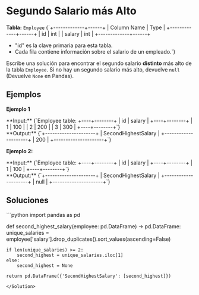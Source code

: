 # Segundo Salario más Alto

**Tabla:** `Employee`
<TerminalOutput>
{`+-------------+------+
| Column Name | Type |
+-------------+------+
| id          | int  |
| salary      | int  |
+-------------+------+

- "id" es la clave primaria para esta tabla.
- Cada fila contiene información sobre el salario de un empleado.`}
</TerminalOutput>

Escribe una solución para encontrar el segundo salario **distinto** más alto de la tabla `Employee`. Si no hay un segundo salario más alto, devuelve `null` (Devuelve `None` en Pandas).

## Ejemplos

**Ejemplo 1**

<MultiColumn columns={2}>
<div>
**Input:**
<TerminalOutput>
{`Employee table:
+----+--------+
| id | salary |
+----+--------+
| 1  | 100    |
| 2  | 200    |
| 3  | 300    |
+----+--------+`}
</TerminalOutput>
</div>
<div>
**Output:**
<TerminalOutput>
{`+---------------------+
| SecondHighestSalary |
+---------------------+
| 200                 |
+---------------------+`}
</TerminalOutput>
</div>
</MultiColumn>

**Ejemplo 2:**

<MultiColumn columns={2}>
<div>
**Input:**
<TerminalOutput>
{`Employee table:
+----+--------+
| id | salary |
+----+--------+
| 1  | 100    |
+----+--------+`}
</TerminalOutput>
</div>
<div>
**Output:**
<TerminalOutput>
{`+---------------------+
| SecondHighestSalary |
+---------------------+
| null                |
+---------------------+`}
</TerminalOutput>
</div>
</MultiColumn>

## Soluciones

<Solution title="Python" icon="Python">
```python
import pandas as pd

def second_highest_salary(employee: pd.DataFrame) -> pd.DataFrame:
    unique_salaries = employee['salary'].drop_duplicates().sort_values(ascending=False)
    
    if len(unique_salaries) >= 2:
        second_highest = unique_salaries.iloc[1]
    else:
        second_highest = None
    
    return pd.DataFrame({'SecondHighestSalary': [second_highest]})
```
</Solution>
